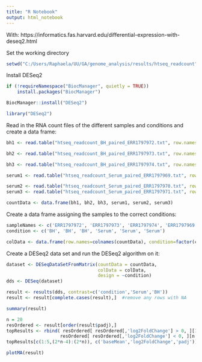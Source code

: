 ```yaml
---
title: "R Notebook"
output: html_notebook
---
```


With: https://informatics.fas.harvard.edu/differential-expression-with-deseq2.html

Set the working directory

```r
setwd("C:/Users/Raphaela/UU/GA/genome_analysis/results/htseq_readcount")
```

Install DESeq2

```r
if (!requireNamespace("BiocManager", quietly = TRUE))
    install.packages("BiocManager")

BiocManager::install("DESeq2")

library("DESeq2")
```

Read in the RNA count files of the different samples and conditions and create a data frame:

```r
bh1 <- read.table("htseq_readcount_BH_paired_ERR1797972.txt", row.names = 1, col.names = c('gene', 'ERR1797972'))

bh2 <- read.table("htseq_readcount_BH_paired_ERR1797973.txt", row.names = 1, col.names = c('gene', 'ERR1797973'))

bh3 <- read.table("htseq_readcount_BH_paired_ERR1797974.txt", row.names = 1, col.names = c('gene', 'ERR1797974'))

serum1 <- read.table("htseq_readcount_Serum_paired_ERR1797969.txt", row.names = 1, col.names = c('gene', 'ERR1797969'))

serum2 <- read.table("htseq_readcount_Serum_paired_ERR1797970.txt", row.names = 1, col.names = c('gene', 'ERR1797970'))
serum3 <- read.table("htseq_readcount_Serum_paired_ERR1797971.txt", row.names = 1, col.names = c('gene', 'ERR1797971'))

countData <- data.frame(bh1, bh2, bh3, serum1, serum2, serum3)
```

Create a data frame assigning the samples to the correct conditions:

```r
sampleNames <- c('ERR1797972', 'ERR1797973', 'ERR1797974', 'ERR1797969', 'ERR1797970', 'ERR1797971')
condition <- c('BH', 'BH', 'BH', 'Serum', 'Serum', 'Serum')

colData <- data.frame(row.names=colnames(countData), condition=factor(condition, levels=c('BH','Serum')))
```

Create a DESeq2 data set and run the DESeq2 algorithm on it:

```r
dataset <- DESeqDataSetFromMatrix(countData = countData,
                                  colData = colData,
                                  design = ~condition)
dds <- DESeq(dataset)

result <- results(dds, contrast=c('condition','Serum','BH'))
result <- result[complete.cases(result),]  #remove any rows with NA
```

```r
summary(result)
```

```r
n = 20
resOrdered <- result[order(result$padj),]
topResults <- rbind( resOrdered[ resOrdered[,'log2FoldChange'] > 0, ][1:n,], 
                    resOrdered[ resOrdered[,'log2FoldChange'] < 0, ][n:1,] )
topResults[c(1:5,(2*n-4):(2*n)), c('baseMean','log2FoldChange','padj')]
```

```r
plotMA(result)
```

